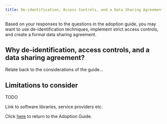 ```yaml
---
title: De-identification, Access Controls, and a Data Sharing Agreement
---
```



Based on your responses to the questions in the adoption guide, you may want to use de-identification techniques, implement strict access controls, and create a formal data sharing agreement.

## Why de-identification, access controls, and a data sharing agreement?

Relate back to the considerations of the guide...

## Limitations to consider

TODO

<Collapse label="Technical resources">
  Link to software libraries, service providers etc.
</Collapse>

Click [here](/adoption-guide) to return to the Adoption Guide.
